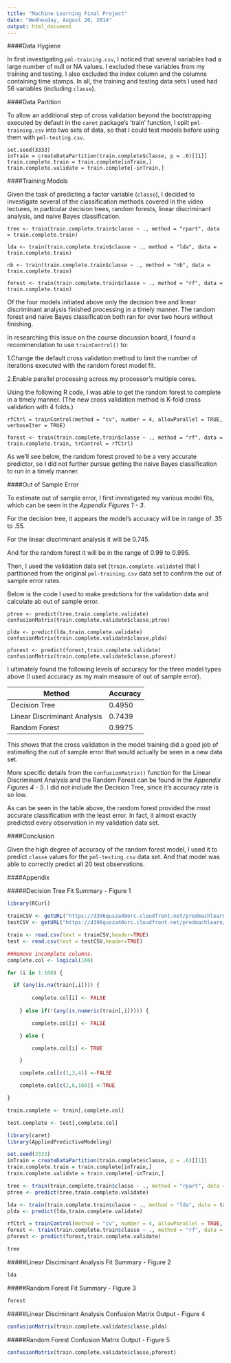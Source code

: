 ```yaml
---
title: "Machine Learning Final Project"
date: "Wednesday, August 20, 2014"
output: html_document
---
```


####Data Hygiene

In first investigating `pml-training.csv`, I noticed that several variables had a large number of null or NA values.  I excluded these variables from my training and testing.  I also excluded the index column and the columns containing time stamps.  In all, the training and testing data sets I used had 56 variables (including `classe`).

####Data Partition

To allow an additional step of cross validation beyond the bootstrapping executed by default in the `caret` package's 'train' function, I spilt `pml-training.csv` into two sets of data, so that I could test models before using them with `pml-testing.csv`.

```
set.seed(3333)
inTrain = createDataPartition(train.complete$classe, p = .6)[[1]]
train.complete.train = train.complete[inTrain,]
train.complete.validate = train.complete[-inTrain,]
```

####Training Models

Given the task of predicting a factor variable (`classe`), I decided to investigate several of the classification methods covered in the video lectures, in particular decision trees, random forests, linear discriminant analysis, and naive Bayes classification.

```
tree <- train(train.complete.train$classe ~ ., method = "rpart", data = train.complete.train)

lda <- train(train.complete.train$classe ~ ., method = "lda", data = train.complete.train)

nb <- train(train.complete.train$classe ~ ., method = "nb", data = train.complete.train)

forest <- train(train.complete.train$classe ~ ., method = "rf", data = train.complete.train)
```

Of the four models initiated above only the decision tree and linear discriminant analysis finished processing in a timely manner.  The random forest and naive Bayes classification both ran for over two hours without finishing.

In researching this issue on the course discussion board, I found a recommendation to use `trainControl()` to:

1.Change the default cross validation method to limit the number of iterations executed with the random forest model fit.

2.Enable parallel processing across my processor's multiple cores.

Using the following R code, I was able to get the random forest to complete in a timely manner.  (The new cross validation method is K-fold cross validation with 4 folds.)

```
rfCtrl = trainControl(method = "cv", number = 4, allowParallel = TRUE, verboseIter = TRUE)

forest <- train(train.complete.train$classe ~ ., method = "rf", data = train.complete.train, trControl = rfCtrl)
```
As we'll see below, the random forest proved to be a very accurate predictor, so I did not further pursue getting the naive Bayes classification to run in a timely manner.

####Out of Sample Error

To estimate out of sample error, I first investigated my various model fits, which can be seen in the *Appendix Figures 1 - 3*.

For the decision tree, it appears the model's accuracy will be in range of .35 to .55.

For the linear discriminant analysis it will be 0.745.

And for the random forest it will be in the range of 0.99 to 0.995.

Then, I used the validation data set (`train.complete.validate`) that I partitioned from the original `pml-training.csv` data set to confirm the out of sample error rates.

Below is the code I used to make predctions for the validation data and calculate ab out of sample error.

```
ptree <- predict(tree,train.complete.validate)
confusionMatrix(train.complete.validate$classe,ptree)

plda <- predict(lda,train.complete.validate)
confusionMatrix(train.complete.validate$classe,plda)

pforest <- predict(forest,train.complete.validate)
confusionMatrix(train.complete.validate$classe,pforest)
```

I ultimately found the following levels of accuracy for the three model types above (I used accuracy as my main measure of out of sample error).

Method|Accuracy
-------------|-------------
Decision Tree|0.4950
Linear Discriminant Analysis|0.7439
Random Forest|0.9975

This shows that the cross validation in the model training did a good job of estimating the out of sample error that would actually be seen in a new data set.

More specific details from the `confusionMatrix()` function for the Linear Discriminant Analysis and the Random Forest can be found in the *Appendix Figures 4 - 5*.  I did not include the Decision Tree, since it's accuracy rate is so low.

As can be seen in the table above, the random forest provided the most accurate classification with the least error.  In fact, it almost exactly predicted every observation in my validation data set.

####Conclusion

Given the high degree of accuracy of the random forest model, I used it to predict `classe` values for the `pml-testing.csv` data set.  And that model was able to correctly predict all 20 test observations.

####Appendix

#####Decision Tree Fit Summary - Figure 1

```r
library(RCurl)

trainCSV <- getURL("https://d396qusza40orc.cloudfront.net/predmachlearn/pml-training.csv",ssl.verifypeer = FALSE)
testCSV <- getURL("https://d396qusza40orc.cloudfront.net/predmachlearn/pml-testing.csv",ssl.verifypeer = FALSE)

train <- read.csv(text = trainCSV,header=TRUE)
test <- read.csv(text = testCSV,header=TRUE)

##Remove incomplete columns.
complete.col <- logical(160)

for (i in 1:160) {

  if (any(is.na(train[,i]))) {
		
		complete.col[i] <- FALSE
	
	} else if(!(any(is.numeric(train[,i])))) {

		complete.col[i] <- FALSE

	} else {

		complete.col[i] <- TRUE

	}

	complete.col[c(1,3,4)] <-FALSE

	complete.col[c(2,6,160)] <-TRUE

}

train.complete <- train[,complete.col]

test.complete <- test[,complete.col]

library(caret)
library(AppliedPredictiveModeling)

set.seed(3333)
inTrain = createDataPartition(train.complete$classe, p = .6)[[1]]
train.complete.train = train.complete[inTrain,]
train.complete.validate = train.complete[-inTrain,]

tree <- train(train.complete.train$classe ~ ., method = "rpart", data = train.complete.train)
ptree <- predict(tree,train.complete.validate)

lda <- train(train.complete.train$classe ~ ., method = "lda", data = train.complete.train)
plda <- predict(lda,train.complete.validate)

rfCtrl = trainControl(method = "cv", number = 4, allowParallel = TRUE, verboseIter = TRUE)
forest <- train(train.complete.train$classe ~ ., method = "rf", data = train.complete.train, trControl = rfCtrl)
pforest <- predict(forest,train.complete.validate)
```
```r
tree
```

#####Linear Disciminant Analysis Fit Summary - Figure 2

```r
lda
```

#####Random Forest Fit Summary - Figure 3

```r
forest
```

#####Linear Disciminant Analysis Confusion Matrix Output - Figure 4

```r
confusionMatrix(train.complete.validate$classe,plda)
```

#####Random Forest Confusion Matrix Output - Figure 5

```r
confusionMatrix(train.complete.validate$classe,pforest)
```
